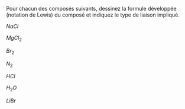 :::::: {.Exercise data-latex=""}

Pour chacun des composés suivants, dessinez la formule développée (notation de Lewis) du composé et indiquez le type de liaison impliqué.

::: {.multicols data-latex="{4}"}

$NaCl$

$MgCl_2$

$Br_2$

$N_2$

:::

\vspace{\stretch{1}}

::: {.multicols data-latex="{4}"}

$HCl$

$H_2O$

$LiBr$

&nbsp;

:::

\vspace{\stretch{1}}

::::::
